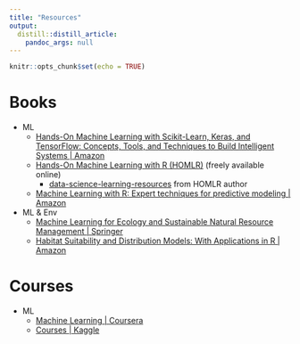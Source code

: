 ```yaml
---
title: "Resources"
output:
  distill::distill_article:
    pandoc_args: null
---
```


```r
knitr::opts_chunk$set(echo = TRUE)
```

# Books

- ML
  * [Hands-On Machine Learning with Scikit-Learn, Keras, and TensorFlow: Concepts, Tools, and Techniques to Build Intelligent Systems | Amazon](https://www.amazon.com/Hands-Machine-Learning-Scikit-Learn-TensorFlow/dp/1492032646)
  * [Hands-On Machine Learning with R (HOMLR)](https://bradleyboehmke.github.io/HOML/) (freely available online)
    - [data-science-learning-resources](https://github.com/bradleyboehmke/data-science-learning-resources#natural-language-processing--text-mining) from HOMLR author
  * [Machine Learning with R: Expert techniques for predictive modeling | Amazon](https://www.amazon.com/Machine-Learning-techniques-predictive-modeling/dp/1788295862)
- ML & Env
  * [Machine Learning for Ecology and Sustainable Natural Resource Management | Springer](https://link.springer.com/book/10.1007/978-3-319-96978-7)
  * [Habitat Suitability and Distribution Models: With Applications in R |  Amazon](https://www.amazon.com/Habitat-Suitability-Distribution-Models-Applications-ebook/dp/B0744JXDPF)

# Courses

- ML
  * [Machine Learning | Coursera](https://www.coursera.org/learn/machine-learning)
  * [Courses | Kaggle](https://www.kaggle.com/learn)

